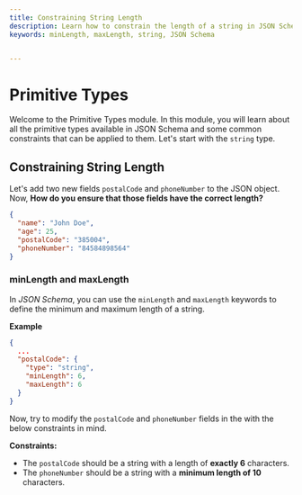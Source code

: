 ```yaml
---
title: Constraining String Length
description: Learn how to constrain the length of a string in JSON Schema.
keywords: minLength, maxLength, string, JSON Schema


---
```

# Primitive Types
Welcome to the Primitive Types module. In this module, you will learn about all the primitive types available in JSON Schema and some common constraints that can be applied to them. Let's start with the `string` type.


## Constraining String Length

Let's add two new fields `postalCode` and `phoneNumber` to the JSON object. Now, **How do you ensure that those fields have the correct length?**

```json highlightLineStart={4} highlightLineEnd={5}
{
  "name": "John Doe",
  "age": 25,
  "postalCode": "385004",
  "phoneNumber": "84584898564"
}
```

### minLength and maxLength

In *JSON Schema*, you can use the `minLength` and `maxLength` keywords to define the minimum and maximum length of a string.

**Example**

```json
{
  ...
  "postalCode": {
    "type": "string",
    "minLength": 6,
    "maxLength": 6
  }
}
```

Now, try to modify the `postalCode` and `phoneNumber` fields in the <SideEditorLink/> with the below constraints in mind.

**Constraints:**
- The `postalCode` should be a string with a length of **exactly 6** characters. 
- The `phoneNumber` should be a string with a **minimum length of 10** characters.
